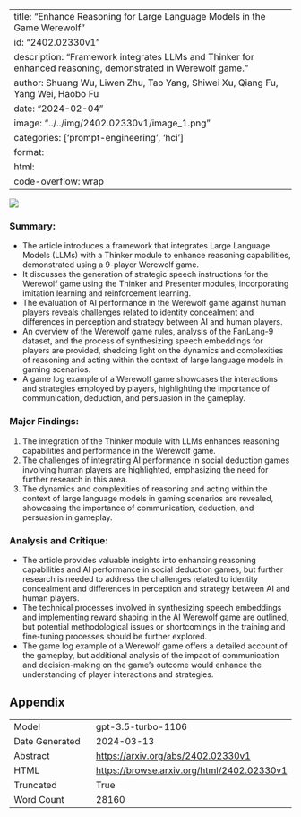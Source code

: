 
---
title: "Enhance Reasoning for Large Language Models in the Game Werewolf"
id: "2402.02330v1"
description: "Framework integrates LLMs and Thinker for enhanced reasoning, demonstrated in Werewolf game."
author: Shuang Wu, Liwen Zhu, Tao Yang, Shiwei Xu, Qiang Fu, Yang Wei, Haobo Fu
date: "2024-02-04"
image: "../../img/2402.02330v1/image_1.png"
categories: ['prompt-engineering', 'hci']
format:
  html:
    code-overflow: wrap
---

![](../../img/2402.02330v1/image_1.png)

### Summary:
- The article introduces a framework that integrates Large Language Models (LLMs) with a Thinker module to enhance reasoning capabilities, demonstrated using a 9-player Werewolf game.
- It discusses the generation of strategic speech instructions for the Werewolf game using the Thinker and Presenter modules, incorporating imitation learning and reinforcement learning.
- The evaluation of AI performance in the Werewolf game against human players reveals challenges related to identity concealment and differences in perception and strategy between AI and human players.
- An overview of the Werewolf game rules, analysis of the FanLang-9 dataset, and the process of synthesizing speech embeddings for players are provided, shedding light on the dynamics and complexities of reasoning and acting within the context of large language models in gaming scenarios.
- A game log example of a Werewolf game showcases the interactions and strategies employed by players, highlighting the importance of communication, deduction, and persuasion in the gameplay.

### Major Findings:
1. The integration of the Thinker module with LLMs enhances reasoning capabilities and performance in the Werewolf game.
2. The challenges of integrating AI performance in social deduction games involving human players are highlighted, emphasizing the need for further research in this area.
3. The dynamics and complexities of reasoning and acting within the context of large language models in gaming scenarios are revealed, showcasing the importance of communication, deduction, and persuasion in gameplay.

### Analysis and Critique:
- The article provides valuable insights into enhancing reasoning capabilities and AI performance in social deduction games, but further research is needed to address the challenges related to identity concealment and differences in perception and strategy between AI and human players.
- The technical processes involved in synthesizing speech embeddings and implementing reward shaping in the AI Werewolf game are outlined, but potential methodological issues or shortcomings in the training and fine-tuning processes should be further explored.
- The game log example of a Werewolf game offers a detailed account of the gameplay, but additional analysis of the impact of communication and decision-making on the game's outcome would enhance the understanding of player interactions and strategies.

## Appendix

|          |          |
|----------|----------|
| Model     | gpt-3.5-turbo-1106       |
| Date Generated     | 2024-03-13       |
| Abstract | [https://arxiv.org/abs/2402.02330v1](https://arxiv.org/abs/2402.02330v1)        |
| HTML     | [https://browse.arxiv.org/html/2402.02330v1](https://browse.arxiv.org/html/2402.02330v1)       |
| Truncated       | True       |
| Word Count       | 28160       |